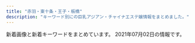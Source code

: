 ```yaml
---
title: "赤羽・東十条・王子・板橋"
description: "キーワード別にの巨乳アジアン・チャイナエステ嬢情報をまとめました。"
---
```


新着画像と新着キーワードをまとめています。
2021年07月02日の情報です。

<DmmAffiliateIns />
<KeywordTable
  shops={
    [
    {
        "station": "\u84ee\u6839\u99c5\u6771\u53e3",
        "keywords": {},
        "name": "\u767e\u5408",
        "img_links": [
            "http://www.l-yuri.work/images/tg.jpg",
            "http://www.l-yuri.work/img/ruru1.jpg",
            "http://www.l-yuri.work/images/s1.png",
            "http://www.l-yuri.work/images/news.png",
            "http://www.l-yuri.work/images/int1.png",
            "http://www.l-yuri.work/img/kaori1.jpg",
            "http://www.l-yuri.work/images/tel.jpg",
            "http://www.l-yuri.work/images/int2.png",
            "http://www.l-yuri.work/images/staff_t.jpg",
            "http://www.l-yuri.work/staff/miki.jpg",
            "http://www.l-yuri.work/images/interior_t.jpg",
            "http://www.l-yuri.work/images/5.png",
            "http://www.l-yuri.work/images/sys.png",
            "http://www.l-yuri.work/img/miki1.jpg",
            "http://www.l-yuri.work/images/h_line.jpg",
            "http://www.l-yuri.work/images/head.jpg",
            "http://www.l-yuri.work/images/6.png",
            "http://www.l-yuri.work/staff/ruru.jpg",
            "http://www.l-yuri.work/staff/kaori.jpg",
            "http://www.l-yuri.work/images/mobile.jpg",
            "http://www.l-yuri.work/images/2.png"
        ],
        "url": "http://www.l-yuri.work/"
    },
    {
        "url": "https://higashijujo-mensesthe.com/",
        "station": "JR\u6771\u5341\u6761\u99c5\u5317\u53e3",
        "keywords": {},
        "img_links": [
            "https://higashijujo-mensesthe.com/images/clear.png",
            "https://higashijujo-mensesthe.com/icon/line.png",
            "https://higashijujo-mensesthe.com/images/main-sp.jpg",
            "https://higashijujo-mensesthe.com/menu/friend.png",
            "https://higashijujo-mensesthe.com/2020/02/29/lime-s1.jpg",
            "https://higashijujo-mensesthe.com/staff/kimi-s2.jpg",
            "https://higashijujo-mensesthe.com/images/camp.jpg",
            "https://higashijujo-mensesthe.com/icon/yelp.png",
            "https://higashijujo-mensesthe.com/staff/rika-s1.jpg",
            "https://higashijujo-mensesthe.com/staff/lime-s1.jpg",
            "https://higashijujo-mensesthe.com/room/room-l3.jpg",
            "https://higashijujo-mensesthe.com/staff/kimi-s1.jpg",
            "https://higashijujo-mensesthe.com/room/room-l1.jpg",
            "https://higashijujo-mensesthe.com/staff/rika-l1.jpg",
            "https://higashijujo-mensesthe.com/images/footer-r.png",
            "https://higashijujo-mensesthe.com/room/esthe2.jpg",
            "https://higashijujo-mensesthe.com/images/qrcode.png",
            "https://higashijujo-mensesthe.com/button/blog.png",
            "https://higashijujo-mensesthe.com/staff/kimi-l1.jpg",
            "https://higashijujo-mensesthe.com/staff/satomi-l1.jpg",
            "https://higashijujo-mensesthe.com/2019/08/23/satomi-s1.jpg",
            "https://higashijujo-mensesthe.com/button/home.png",
            "https://higashijujo-mensesthe.com/icon/twitter.png",
            "https://higashijujo-mensesthe.com/2019/10/21/rika-s1.jpg",
            "https://higashijujo-mensesthe.com/icon/facebook.png",
            "https://higashijujo-mensesthe.com/images/header3.png",
            "https://higashijujo-mensesthe.com/room/esthe3.jpg",
            "https://higashijujo-mensesthe.com/room/room-l2.jpg",
            "https://higashijujo-mensesthe.com/menu/home.png",
            "https://higashijujo-mensesthe.com/2019/08/22/runa-s1.jpg",
            "https://higashijujo-mensesthe.com/images/footer-l.png",
            "https://higashijujo-mensesthe.com/staff/kimi-l2.jpg",
            "https://higashijujo-mensesthe.com/staff/runa-l1.jpg",
            "https://higashijujo-mensesthe.com/staff/runa-s1.jpg",
            "https://higashijujo-mensesthe.com/button/staff.png",
            "https://higashijujo-mensesthe.com/images/main1.jpg",
            "https://higashijujo-mensesthe.com/staff/satomi-s1.jpg",
            "https://higashijujo-mensesthe.com/staff/lime-l1.jpg",
            "https://higashijujo-mensesthe.com/menu/gallery.png",
            "https://higashijujo-mensesthe.com/room/room-l4.jpg",
            "https://higashijujo-mensesthe.com/2019/08/10/kimi-s1.jpg",
            "https://higashijujo-mensesthe.com/menu/info.png",
            "https://higashijujo-mensesthe.com/images/flower.png",
            "https://higashijujo-mensesthe.com/menu/blog.png",
            "https://higashijujo-mensesthe.com/room/esthe1.jpg"
        ],
        "name": "Love Sea"
    },
    {
        "url": "https://nippori-massage.com/",
        "img_links": [
            "https://nippori-massage.com/images/main1.jpg",
            "https://nippori-massage.com/footer/footer-line.png",
            "https://nippori-massage.com/icon/twitter.png",
            "https://nippori-massage.com/room/room-l3.jpg",
            "https://nippori-massage.com/staff/ai-l1.jpg",
            "https://nippori-massage.com/icon/line.png",
            "https://nippori-massage.com/line/10min-coupon.png",
            "https://nippori-massage.com/footer/footer-staff.png",
            "https://nippori-massage.com/images/esthe3.jpg",
            "https://nippori-massage.com/images/header3.png",
            "https://nippori-massage.com/staff/ai-s2.jpg",
            "https://nippori-massage.com/icon/yelp.png",
            "https://nippori-massage.com/footer/footer-tel.png",
            "https://nippori-massage.com/staff/ai-l2.jpg",
            "https://nippori-massage.com/room/room-l2.jpg",
            "https://nippori-massage.com/room/room-l1.jpg",
            "https://nippori-massage.com/line/line-qr.png",
            "https://nippori-massage.com/staff/sakura-l1.jpg",
            "https://nippori-massage.com/icon/facebook.png",
            "https://nippori-massage.com/images/obi.jpg",
            "https://nippori-massage.com/images/esthe1.jpg",
            "https://scdn.line-apps.com/n/line_add_friends/btn/ja.png",
            "https://nippori-massage.com/images/esthe4.jpg",
            "https://nippori-massage.com/images/main-sp.jpg",
            "https://nippori-massage.com/staff/ai-s1.jpg",
            "https://nippori-massage.com/images/qrcode.png",
            "https://nippori-massage.com//icon/facebook.png",
            "https://nippori-massage.com/images/line_friend.png",
            "https://nippori-massage.com/mens-esthe/2021/06/19/ai-s1.jpg",
            "https://nippori-massage.com/staff/sakura-s1.jpg",
            "https://nippori-massage.com/mens-esthe/2021/04/15/sakura-s1.jpg",
            "https://nippori-massage.com/images/esthe2.jpg",
            "https://nippori-massage.com/room/room-l4.jpg",
            "https://nippori-massage.com/images/clear.png"
        ],
        "keywords": {},
        "name": "\u56de\u697d\u82d1",
        "station": "\u5c3e\u4e45\u99c5"
    },
    {
        "url": "http://lastpara.net/",
        "img_links": [
            "http://lastpara.net/image/cast/cast_256_1_s.jpg",
            "http://lastpara.net/img/news-ttl.jpg",
            "http://lastpara.net/image/cast/cast_256_1_l.jpg",
            "http://lastpara.net/img/recuit.png",
            "http://lastpara.net/image/cast/cast_255_1_l.jpg",
            "http://lastpara.net/image/cast/cast_262_1_l.jpg",
            "http://lastpara.net/image/cast/cast_263_1_s.jpg",
            "http://lastpara.net/image/cast/cast_287_1_s.jpg",
            "http://lastpara.net/image/cast/cast_263_1_l.jpg",
            "http://lastpara.net/image/cast/cast_265_1_l.jpg",
            "http://lastpara.net/image/cast/cast_286_1_s.jpg",
            "http://lastpara.net/image/cast/cast_287_1_l.jpg",
            "http://lastpara.net/image/cast/cast_286_1_l.jpg",
            "http://lastpara.net/image/cast/cast_259_1_l.jpg",
            "http://lastpara.net/image/cast/cast_261_1_l.jpg",
            "http://lastpara.net/image/cast/cast_259_1_s.jpg",
            "http://lastpara.net/image/cast/cast_265_1_s.jpg",
            "http://lastpara.net/img/event/camp_top_02.jpg"
        ],
        "keywords": {
            "85": 9,
            "84": 4,
            "86": 4,
            "90": 2
        },
        "station": "JR\u8d64\u7fbd\u99c5\u5357\u53e3",
        "name": "Last Paradise \uff5e\u30e9\u30b9\u30c8\u30d1\u30e9\u30c0\u30a4\u30b9\uff5e"
    },
    {
        "keywords": {
            "C": 1,
            "85": 2,
            "87": 1,
            "\u4e73": 1,
            "D": 5
        },
        "name": "\u7e01\u697d",
        "station": "JR\u5341\u6761\u99c5\u5357\u53e3",
        "img_links": [
            "http://figret.xyz/uploads/210501/1-2105011FK05b.jpg",
            "http://figret.xyz/static/picture/girls-bar.png",
            "http://figret.xyz/static/picture/info1.jpg",
            "http://figret.xyz/static/picture/info2.jpg",
            "http://figret.xyz/static/picture/bar-news.png",
            "http://figret.xyz/uploads/200520/1-200520094144146.jpg",
            "http://figret.xyz/static/picture/bar-girls.png",
            "http://figret.xyz/static/picture/bar-inte.png",
            "http://figret.xyz/uploads/200520/1-200520100430557.jpg",
            "http://figret.xyz/uploads/200520/1-200520100455411.jpg",
            "http://figret.xyz/uploads/210517/1-21051G0253T50.jpg",
            "http://figret.xyz/uploads/210515/1-2105151454123F.jpg",
            "http://figret.xyz/static/picture/info_text.jpg",
            "http://figret.xyz/static/picture/bar-infomation.png"
        ],
        "url": "http://figret.xyz/"
    },
    {
        "img_links": [
            "http://oji.pink/images/zi_staff.png",
            "http://oji.pink/images/new1.jpg",
            "http://oji.pink/images/top.jpg",
            "http://oji.pink/images/1.png",
            "http://oji.pink/images/3.png",
            "http://oji.pink/images/zi_link.png",
            "http://oji.pink/images/r3.jpg",
            "http://oji.pink/images/aki.jpg",
            "http://oji.pink/images/g5.jpg",
            "http://oji.pink/images/mobile.jpg",
            "http://oji.pink/images/yuki.jpg",
            "http://oji.pink/images/g0.jpg",
            "http://oji.pink/images/g7.jpg",
            "http://oji.pink/images/r4.jpg",
            "http://oji.pink/images/g2.jpg",
            "http://oji.pink/images/r1.jpg",
            "http://oji.pink/images/g1.jpg",
            "http://oji.pink/images/r2.jpg"
        ],
        "keywords": {
            "C": 15
        },
        "name": "\u7f8e\u5065",
        "station": "JR\u738b\u5b50\u99c5\u5317\u53e3",
        "url": "http://oji.pink/"
    },
    {
        "keywords": {
            "85": 30,
            "87": 12,
            "D": 12,
            "E": 6,
            "86": 6,
            "C": 30
        },
        "station": "JR\u8d64\u7fbd\u99c5\u6771\u53e3",
        "url": "http://www.kaen.relaxmens.com/",
        "name": "\u83ef\u8276",
        "img_links": [
            "http://www.kaen.relaxmens.com/files/008.jpg",
            "http://www.kaen.relaxmens.com/images/tit_new.png",
            "http://www.kaen.relaxmens.com/images/maining.jpg",
            "http://www.kaen.relaxmens.com/files/005.jpg",
            "http://www.kaen.relaxmens.com/images/acc5.jpg",
            "http://www.kaen.relaxmens.com/images/tit_therapist.png",
            "http://www.kaen.relaxmens.com/files/002.jpg",
            "http://www.kaen.relaxmens.com/images/top.jpg",
            "http://www.kaen.relaxmens.com/files/007.jpg",
            "http://www.kaen.relaxmens.com/files/010.jpg",
            "http://www.kaen.relaxmens.com/images/acc2.jpg",
            "http://www.kaen.relaxmens.com/files/009.jpg",
            "http://www.kaen.relaxmens.com/images/sp_top.jpg",
            "http://www.kaen.relaxmens.com/images/acc4.jpg",
            "http://www.kaen.relaxmens.com/files/006.jpg",
            "http://www.kaen.relaxmens.com/images/kanban.jpg",
            "http://www.kaen.relaxmens.com/images/sp_tit_new.png",
            "http://www.kaen.relaxmens.com/images/sp_tit_therapist.png",
            "http://www.kaen.relaxmens.com/images/acc1.jpg",
            "http://www.kaen.relaxmens.com/images/img_tel.png",
            "http://www.kaen.relaxmens.com/files/001.jpg",
            "http://www.kaen.relaxmens.com/images/acc3.jpg",
            "http://www.kaen.relaxmens.com/photo_news/upimg/7481460dc2d3735975_0.jpg"
        ]
    },
    {
        "img_links": [
            "http://esthe-japan.work/flower/upload/202004/1588153474.png"
        ],
        "keywords": {
            "\u30bb\u30af\u30b7\u30fc": 6,
            "87": 3,
            "98": 1,
            "88": 3,
            "89": 3
        },
        "station": "JR\u8d64\u7fbd\u99c5\u5357\u6539\u672d\u53e3(\u6771)",
        "url": "http://esthe-japan.work/flower/",
        "name": "FLOWER"
    },
    {
        "name": "\u685c\u306e\u604b",
        "keywords": {
            "\u30bb\u30af\u30b7\u30fc": 5
        },
        "url": "http://www.crossu.xyz/",
        "img_links": [
            "http://www.crossu.xyz/uploads/181211/1-1Q2111433162D.jpg",
            "http://www.crossu.xyz/uploads/191119/1-19111915043V27.jpg",
            "http://www.crossu.xyz/uploads/191129/1-19112914393CK.jpg",
            "http://www.crossu.xyz/uploads/180620/1-1P62010154K00.png",
            "http://www.crossu.xyz/templets/default/picture/rec1.png",
            "http://www.crossu.xyz/uploads/200528/1-20052Q52142229.jpg",
            "http://www.crossu.xyz/uploads/180620/1-1P62010193X63.jpg",
            "http://www.crossu.xyz/templets/default/picture/head.jpg",
            "http://www.crossu.xyz/uploads/180621/1-1P621101232H4.jpg",
            "http://www.crossu.xyz/templets/default/picture/staff_t.jpg",
            "http://www.crossu.xyz/templets/default/picture/interior_t.jpg",
            "http://www.crossu.xyz/uploads/allimg/180620/1-1P6201013133b.jpg",
            "http://www.crossu.xyz/templets/default/picture/news.jpg",
            "http://www.crossu.xyz/uploads/190924/1-1Z9241056212J.jpg"
        ],
        "station": "JR\u738b\u5b50\u99c5\u5317\u53e3"
    },
    {
        "station": "JR\u8d64\u7fbd\u99c5\u897f\u53e3",
        "img_links": [
            "http://www.cocosia.work/img/int1_sp.jpg",
            "http://www.cocosia.work/staff/mao1.jpg",
            "http://www.cocosia.work/img/int1.jpg",
            "http://www.cocosia.work/staff/yuyu1.jpg",
            "http://www.cocosia.work/img/int3.jpg",
            "http://www.cocosia.work/staff/riya1.jpg",
            "http://www.cocosia.work/staff/mao.jpg",
            "http://www.cocosia.work/img/int2.jpg",
            "http://www.cocosia.work/staff/riya.jpg",
            "http://www.cocosia.work/img/bn_contact_sp.jpg",
            "http://www.cocosia.work/img/int2_sp.jpg",
            "http://www.cocosia.work/staff/rea1.jpg",
            "http://www.cocosia.work/staff/rea.jpg",
            "http://www.cocosia.work/staff/hina1.jpg",
            "http://www.cocosia.work/img/bn_howto.jpg",
            "http://www.cocosia.work/img/bn_contact.jpg",
            "http://www.cocosia.work/staff/mika1.jpg",
            "http://www.cocosia.work/img/int3_sp.jpg",
            "http://www.cocosia.work/img/header_info.png",
            "http://www.cocosia.work/img/bn_howto_sp.jpg",
            "http://www.cocosia.work/staff/hina.jpg",
            "http://www.cocosia.work/img/concept_sp.jpg",
            "http://www.cocosia.work/staff/mika.jpg",
            "http://www.cocosia.work/staff/yuyu.jpg",
            "http://www.cocosia.work/img/i_tel.png",
            "http://www.cocosia.work/img/concept.jpg"
        ],
        "name": "Cocosia \uff5e\u30b3\u30b3\u30b7\u30a2\uff5e",
        "url": "http://www.cocosia.work/",
        "keywords": {
            "85": 2,
            "87": 6,
            "86": 8,
            "C": 15,
            "E": 6,
            "D": 10
        }
    },
    {
        "name": "\u6211\u304c\u5bb6",
        "img_links": [
            "https://wagaya.xyz.mn/images/mobile.jpg",
            "https://wagaya.xyz.mn/photos/sites/56/2021/06/2021061105332195.jpg",
            "https://wagaya.xyz.mn/images/nbj1.png",
            "https://wagaya.xyz.mn/images/top.jpg",
            "https://wagaya.xyz.mn/images/s_staff.png",
            "https://wagaya.xyz.mn/photos/sites/56/2021/04/2021041205512961.jpg",
            "https://wagaya.xyz.mn/photos/sites/56/2021/04/2021041205512892.jpg",
            "https://wagaya.xyz.mn/photos/sites/56/2021/04/202104050602539.jpg",
            "https://wagaya.xyz.mn/images/s_news.png"
        ],
        "url": "https://wagaya.xyz.mn/",
        "keywords": {
            "86": 5,
            "85": 10,
            "83": 5,
            "D": 20,
            "C": 11
        },
        "station": "JR\u738b\u5b50\u99c5\u4e2d\u592e\u53e3"
    },
    {
        "name": "Darling \uff5e\u30c0\u30fc\u30ea\u30f3\uff5e",
        "img_links": [
            "http://www.darling.esjp.info/img/tel.png",
            "http://www.darling.esjp.info/files/007.jpg",
            "http://www.darling.esjp.info/files/003.jpg",
            "http://www.darling.esjp.info/img/nav-001.png",
            "http://www.darling.esjp.info/img/nav-005.png",
            "http://www.darling.esjp.info/img/stb.jpg",
            "http://www.darling.esjp.info/img/nav-003.png",
            "http://www.darling.esjp.info/img/nav-002.png",
            "http://www.darling.esjp.info/img/nav-006.png",
            "http://www.darling.esjp.info/img/top01.png",
            "http://www.darling.esjp.info/files/001.jpg",
            "http://www.darling.esjp.info/files/008.jpg",
            "http://www.darling.esjp.info/files/002.jpg",
            "http://www.darling.esjp.info/img/nav-004.png",
            "http://www.darling.esjp.info/img/stt.jpg"
        ],
        "url": "http://www.darling.esjp.info/",
        "keywords": {
            "87": 4,
            "D": 5,
            "86": 1
        },
        "station": "JR\u8d64\u7fbd\u99c5\u5357\u53e3"
    },
    {
        "name": "\u30a2\u30ed\u30de\u30c9\u30ea\u30fc\u30e0",
        "img_links": [
            "https://dream.ests.jp/images/s_pick.png",
            "https://dream.ests.jp/images/s_news.jpg",
            "https://dream.ests.jp/images/1.jpg",
            "https://dream.ests.jp/images/news_bj3.jpg",
            "https://dream.ests.jp/images/new.jpg",
            "https://dream.ests.jp/images/top.png",
            "https://dream.ests.jp/photos/sites/12/2021/03/2021031110482744.jpg",
            "https://dream.ests.jp/images/s_link.jpg",
            "https://dream.ests.jp/images/2.jpg",
            "https://dream.ests.jp/images/mobile.jpg",
            "https://dream.ests.jp/photos/sites/12/2021/03/2021031110483021.jpg",
            "https://dream.ests.jp/images/line.png",
            "https://dream.ests.jp/images/s_therapist.jpg",
            "https://dream.ests.jp/photos/sites/12/2021/03/2021031110483161.jpg",
            "https://dream.ests.jp/photos/sites/12/2021/03/2021031110482840.jpg",
            "https://dream.ests.jp/images/staff_bj3.jpg",
            "https://dream.ests.jp/images/end.png"
        ],
        "url": "https://dream.ests.jp/",
        "station": "JR\u8d64\u7fbd\u99c5\u6771\u53e3",
        "keywords": {
            "87": 2,
            "86": 4,
            "C": 12,
            "85": 2,
            "E": 2,
            "D": 6
        }
    },
    {
        "url": "http://www.goodtime.iesjp.com/",
        "keywords": {
            "D": 8,
            "87": 8,
            "\u30bb\u30af\u30b7\u30fc": 3,
            "85": 2
        },
        "name": "GOOD TIME",
        "img_links": [
            "http://www.goodtime.iesjp.com/images/m-top-right04.jpg",
            "http://www.goodtime.iesjp.com/images/m-top03.jpg",
            "http://www.goodtime.iesjp.com/images/m-top-right01.jpg",
            "http://www.goodtime.iesjp.com/photo_news/upimg/22286608910ac9b0db_0.jpg",
            "http://www.goodtime.iesjp.com/images/top-left01.jpg",
            "http://www.goodtime.iesjp.com/files/007.jpg",
            "http://www.goodtime.iesjp.com/images/m-top02.jpg",
            "http://www.goodtime.iesjp.com/photo_news/upimg/3462960a1ab283cd4a_0.jpg",
            "http://www.goodtime.iesjp.com/images/m-head.jpg",
            "http://www.goodtime.iesjp.com/photo_news/upimg/3943160b5eaf8ad73c_1.jpg",
            "http://www.goodtime.iesjp.com/files/001.jpg",
            "http://www.goodtime.iesjp.com/images/m-top-right03.jpg",
            "http://www.goodtime.iesjp.com/files/006.jpg",
            "http://www.goodtime.iesjp.com/files/003.jpg",
            "http://www.goodtime.iesjp.com/images/call.png",
            "http://www.goodtime.iesjp.com/files/004.jpg",
            "http://www.goodtime.iesjp.com/images/m-yejiao.jpg",
            "http://www.goodtime.iesjp.com/images/m-left.jpg",
            "http://www.goodtime.iesjp.com/images/m-top-right02.jpg",
            "http://www.goodtime.iesjp.com/images/m-right.jpg",
            "http://www.goodtime.iesjp.com/photo_news/upimg/6226360739cbd5fa6e_0.jpg"
        ],
        "station": "\u8d64\u7fbd\u5ca9\u6df5\u99c52\u756a\u51fa\u53e3"
    },
    {
        "station": "JR\u8d64\u7fbd\u99c5",
        "url": "http://meltylove.xyz/",
        "img_links": [
            "http://meltylove.xyz/images/room2.png",
            "http://meltylove.xyz/images/s1.png",
            "http://meltylove.xyz/images/r3.png",
            "http://meltylove.xyz/images/new.png",
            "http://meltylove.xyz/images/end.png",
            "http://meltylove.xyz/images/g3.jpg",
            "http://meltylove.xyz/images/top.jpg",
            "http://meltylove.xyz/images/g5.jpg",
            "http://meltylove.xyz/images/g0.jpg",
            "http://meltylove.xyz/images/g4.jpg",
            "http://meltylove.xyz/images/r2.png",
            "http://meltylove.xyz/images/g2.jpg",
            "http://meltylove.xyz/images/s3.png",
            "http://meltylove.xyz/images/room3.png",
            "http://meltylove.xyz/images/room4.png",
            "http://meltylove.xyz/images/r1.png",
            "http://meltylove.xyz/images/g1.jpg",
            "http://meltylove.xyz/images/room1.jpg"
        ],
        "keywords": {
            "88": 2,
            "84": 6,
            "D": 4,
            "C": 6,
            "86": 9,
            "87": 2
        },
        "name": "\u30e1\u30eb\u30c6\u30a3\u2015\u30e9\u30f4"
    },
    {
        "keywords": {
            "86": 2,
            "89": 1,
            "E": 3,
            "C": 1,
            "87": 2,
            "85": 1,
            "D": 3,
            "84": 1
        },
        "name": "\u30a2\u30a4\u30ea\u30b9",
        "img_links": [
            "http://www.e-baby.work/staff/mihoc.jpg",
            "http://www.e-baby.work/staff/maya1.jpg",
            "http://www.e-baby.work/img/all/icon2.png",
            "http://www.e-baby.work/staff/rina1.jpg",
            "http://www.e-baby.work/img/all/loader.png",
            "http://www.e-baby.work/staff/karen1.jpg",
            "http://www.e-baby.work/staff/yuka1.jpg",
            "http://www.e-baby.work/staff/kumi1.jpg",
            "http://www.e-baby.work/staff/miho1.jpg",
            "http://www.e-baby.work/staff/haru1.jpg"
        ],
        "station": "JR\u8d64\u7fbd\u99c5\u6771\u53e3",
        "url": "http://www.e-baby.work/"
    },
    {
        "name": "Lucky",
        "img_links": [],
        "url": "https://kirakira.xyz.mn/",
        "station": "JR\u738b\u5b50\u99c5\u5317\u53e3",
        "keywords": {}
    },
    {
        "name": "\u30b3\u30b3\u30ca\u30c3\u30c4",
        "keywords": {
            "E": 5,
            "D": 10,
            "85": 5,
            "87": 5,
            "86": 10,
            "C": 5
        },
        "station": "JR\u8d64\u7fbd\u99c5\u6771\u53e3",
        "url": "http://coconat.work/",
        "img_links": [
            "http://coconat.work/staff/yuko1.jpg",
            "http://coconat.work/images/call.png",
            "http://coconat.work/images/news_t.jpg",
            "http://coconat.work/images/interior_t.jpg",
            "http://coconat.work/images/m-head01.jpg",
            "http://coconat.work/staff/yuyu1.jpg",
            "http://coconat.work/images/m-top004.jpg",
            "http://coconat.work/staff/ayaka1.jpg",
            "http://coconat.work/images/staff_t.jpg",
            "http://coconat.work/staff/rina1.jpg",
            "http://coconat.work/images/news.jpg"
        ]
    },
    {
        "img_links": [
            "http://shanshan-esthe.com/img/sta14.jpg",
            "http://shanshan-esthe.com/img/st16.jpg",
            "http://shanshan-esthe.com/img/st14.jpg",
            "http://shanshan-esthe.com/img/sta0.jpg",
            "http://shanshan-esthe.com/img/no.png"
        ],
        "url": "http://shanshan-esthe.com/",
        "station": "JR\u6771\u5341\u6761\u99c5\u5317\u53e3",
        "keywords": {
            "D": 2,
            "86": 2
        },
        "name": "\u9999\u9999"
    },
    {
        "station": "JR\u8d64\u7fbd\u99c5\u5357\u53e3",
        "img_links": [
            "http://www.roserelaxation.info/upload/202007/1594636684.jpg",
            "http://www.roserelaxation.info/upload/202008/1598846272.jpg",
            "http://www.roserelaxation.info/upload/201807/thumb_dis/1531195952.jpg",
            "http://www.roserelaxation.info/upload/201807/thumb_dis/1531195547.jpg",
            "http://www.roserelaxation.info/upload/images/20171214_032900.jpg",
            "http://www.roserelaxation.info/upload/201808/thumb_dis/1535596152.jpg",
            "http://www.roserelaxation.info/upload/202007/thumb_dis/1594636246.jpg",
            "http://www.roserelaxation.info/upload/images/20171206_132851.jpg",
            "http://www.roserelaxation.info/upload/images/20171206_132823.jpg",
            "http://www.roserelaxation.info/upload/images/20170525_102731.jpg",
            "http://www.roserelaxation.info/upload/201712/1512155748.jpg",
            "http://www.roserelaxation.info/upload/images/20171206_132919.jpg",
            "http://www.roserelaxation.info/upload/201807/1531195952.jpg",
            "http://www.roserelaxation.info/upload/201801/1517150493.jpg",
            "http://www.roserelaxation.info/upload/202007/1594636246.jpg",
            "http://www.roserelaxation.info/upload/201712/thumb_dis/1512155748.jpg",
            "http://www.roserelaxation.info/upload/201708/thumb_dis/1502280972.jpg",
            "http://www.roserelaxation.info/upload/201807/1531197286.jpg",
            "http://www.roserelaxation.info/upload/201708/1502280972.jpg",
            "http://www.roserelaxation.info/upload/201712/thumb/1512155748.jpg",
            "http://www.roserelaxation.info/upload/201801/thumb_dis/1517150493.jpg",
            "http://www.roserelaxation.info/upload/202007/thumb_dis/1594636355.jpg",
            "http://www.roserelaxation.info/upload/201807/thumb/1531195547.jpg",
            "http://www.roserelaxation.info/upload/images/20170613_104732.jpg",
            "http://www.roserelaxation.info/upload/201807/thumb_dis/1531197286.jpg",
            "http://www.roserelaxation.info/upload/201801/thumb/1517150493.jpg",
            "http://www.roserelaxation.info/upload/201707/1499300573.jpg",
            "http://www.roserelaxation.info/upload/202007/1594636355.jpg",
            "http://www.roserelaxation.info/upload/201807/1531195547.jpg",
            "http://www.roserelaxation.info/upload/201807/thumb/1531195952.jpg",
            "http://www.roserelaxation.info/upload/images/20171206_133002.jpg",
            "http://www.roserelaxation.info/upload/202007/thumb/1594636355.jpg",
            "http://www.roserelaxation.info/upload/202007/thumb_dis/1594636684.jpg",
            "http://www.roserelaxation.info/upload/202007/thumb_dis/1594636322.jpg",
            "http://www.roserelaxation.info/upload/202007/thumb/1594636246.jpg",
            "http://www.roserelaxation.info/upload/images/20170706_091357.jpg",
            "http://www.roserelaxation.info/upload/202007/thumb/1594636684.jpg"
        ],
        "url": "http://www.roserelaxation.info/",
        "keywords": {},
        "name": "Only one \uff5e\u30aa\u30f3\u30ea\u30fc\u30ef\u30f3\uff5e"
    },
    {
        "url": "http://angel-aroma.net/",
        "keywords": {
            "84": 2,
            "82": 2,
            "87": 2,
            "86": 4
        },
        "img_links": [
            "http://angel-aroma.net/img/sta6.jpg",
            "http://angel-aroma.net/img/qr.jpg",
            "http://angel-aroma.net/img/sta3.jpg",
            "http://angel-aroma.net/img/m10.jpg",
            "http://angel-aroma.net/img/m5.jpg",
            "http://angel-aroma.net/img/sta1.jpg",
            "http://angel-aroma.net/img/m6.jpg",
            "http://angel-aroma.net/img/sta2.jpg",
            "http://angel-aroma.net/img/m4.jpg",
            "http://angel-aroma.net/img/m3.jpg",
            "http://angel-aroma.net/img/m30.jpg",
            "http://angel-aroma.net/img/sta5.jpg",
            "http://angel-aroma.net/img/no.png",
            "http://angel-aroma.net/img/m1.jpg",
            "http://angel-aroma.net/img/m20.jpg",
            "http://angel-aroma.net/img/top.jpg",
            "http://angel-aroma.net/img/m2.jpg",
            "http://angel-aroma.net/img/stafft.jpg"
        ],
        "name": "\u30c0\u30fc\u30ea\u30f3",
        "station": "JR\u8d64\u7fbd\u99c5\u6771\u53e3"
    }
]
}
/>
<DmmAffiliateScript />

